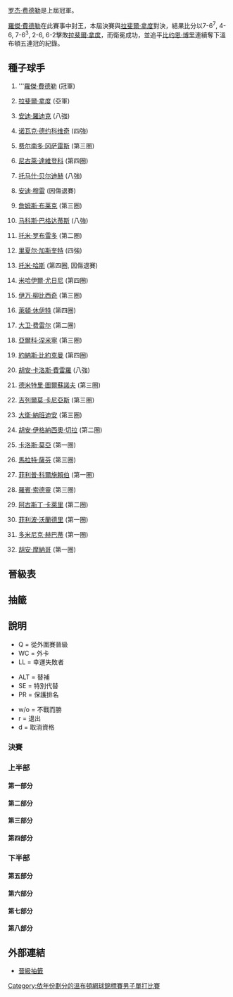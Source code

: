 {{noteTA
|G1=Tennis
|1=zh-hans:半区;zh-hk:半部;zh-tw:線;
|2=zh-hans:轮;zh-hant:圈;zh-tw:輪;
|3=zh-hans:半决赛;zh-hk:準決賽;zh-tw:四強;
|4=zh-hans:四分之一决赛;zh-hk:半準決賽;zh-tw:八強;
|5=zh-hans:溫布爾登;zh-hk:溫布頓;zh-tw:溫布頓;
}}

{{GrandSlamEvents|2007|溫布頓網球錦標賽|
 | defchamp = {{flagicon|SUI}} [[羅傑·費德勒|羅傑·費德勒]]
 | champ = {{flagicon|SUI}} [[羅傑·費德勒|羅傑·費德勒]]
 | runner = {{flagicon|ESP}} [[拉斐爾·納達爾|拉斐爾·納達爾]]
 | score = 7-6<sup>7</sup>, 4-6, 7-6<sup>3</sup>, 2-6, 6-2
}}

{{main|2007年溫布爾登網球錦標賽}}

[[罗杰·费德勒|罗杰·费德勒]]是上屆冠軍。

[[羅傑·費德勒|羅傑·費德勒]]在此賽事中封王，本屆決賽與[[拉斐爾·拿度|拉斐爾·拿度]]對決，結果比分以7-6<sup>7</sup>, 4-6, 7-6<sup>3</sup>, 2-6, 6-2擊敗[[拉斐爾·拿度|拉斐爾·拿度]]，而衛冕成功，並追平[[比约恩·博里|比约恩·博里]]連續奪下溫布頓五連冠的紀錄。

==種子球手==
{{col-begin}}
{{col-2}}
#{{flagicon|SUI}} '''[[羅傑·費德勒|羅傑·費德勒]] (冠軍)
#{{flagicon|ESP}} [[拉斐爾·拿度|拉斐爾·拿度]] (亞軍)
#{{flagicon|USA}} [[安迪·羅迪克|安迪·羅迪克]] (八強)
#{{flagicon|SRB}} [[诺瓦克·德约科维奇|诺瓦克·德约科维奇]] (四強)
#{{flagicon|CHI}} [[费尔南多·冈萨雷斯|费尔南多·冈萨雷斯]] (第三圈)
#{{flagicon|RUS}} [[尼古萊·達維登科|尼古萊·達維登科]] (第四圈)
#{{flagicon|CZE}} [[托马什·贝尔迪赫|托马什·贝尔迪赫]] (八強)
#{{flagicon|GBR}} [[安迪·穆雷|安迪·穆雷]] (因傷退賽)
#{{flagicon|USA}} [[詹姆斯·布莱克|詹姆斯·布莱克]] (第三圈)
#{{flagicon|CYP}} [[马科斯·巴格达蒂斯|马科斯·巴格达蒂斯]] (八強)
#{{flagicon|ESP}} [[托米·罗布雷多|托米·罗布雷多]] (第二圈)
#{{flagicon|FRA}} [[里夏尔·加斯奎特|里夏尔·加斯奎特]] (四強)
#{{flagicon|GER}} [[托米·哈斯|托米·哈斯]] (第四圈, 因傷退賽)
#{{flagicon|RUS}} [[米哈伊爾·尤日尼|米哈伊爾·尤日尼]] (第四圈)
#{{flagicon|CRO}} [[伊万·柳比西奇|伊万·柳比西奇]] (第三圈)
#{{flagicon|AUS}} [[萊頓·休伊特|萊頓·休伊特]] (第四圈) 
{{col-2}}
<ol start=17>
<li>{{flagicon|ESP}} [[大卫·费雷尔|大卫·费雷尔]] (第二圈)
<li>{{flagicon|FIN}} [[亞爾科·涅米寧|亞爾科·涅米寧]] (第三圈)
<li>{{flagicon|SWE}} [[約納斯·比約克曼|約納斯·比約克曼]] (第四圈)
<li>{{flagicon|ESP}} [[胡安·卡洛斯·費雷羅|胡安·卡洛斯·費雷羅]] (八強)
<li>{{flagicon|RUS}} [[德米特里·圖爾蘇諾夫|德米特里·圖爾蘇諾夫]] (第三圈)
<li>{{flagicon|ARG}} [[吉列爾莫·卡尼亞斯|吉列爾莫·卡尼亞斯]] (第三圈)
<li>{{flagicon|ARG}} [[大衛·納班迪安|大衛·納班迪安]] (第三圈)
<li>{{flagicon|ARG}} [[胡安·伊格納西奧·切拉|胡安·伊格納西奧·切拉]] (第二圈)
<li>{{flagicon|ESP}} [[卡洛斯·莫亞|卡洛斯·莫亞]] (第一圈)
<li>{{flagicon|RUS}} [[馬拉特·薩芬|馬拉特·薩芬]] (第三圈)
<li>{{flagicon|GER}} [[菲利普·科爾施賴伯|菲利普·科爾施賴伯]] (第一圈)
<li>{{flagicon|SWE}} [[羅賓·索德靈|羅賓·索德靈]] (第三圈)
<li>{{flagicon|ARG}} [[阿古斯丁·卡萊里|阿古斯丁·卡萊里]] (第二圈)
<li>{{flagicon|ITA}} [[菲利波·沃蘭德里|菲利波·沃蘭德里]] (第一圈)
<li>{{flagicon|SVK}} [[多米尼克·赫巴蒂|多米尼克·赫巴蒂]] (第一圈)
<li>{{flagicon|ARG}} [[胡安·摩納哥|胡安·摩納哥]] (第一圈)
</ol>
{{col-end}}

== 晉級表 ==
== 抽籤 ==
== 說明 ==
{{col-begin}}
{{col-3}}
* Q = 從外圍賽晉級
* WC = 外卡
* LL = 幸運失敗者
{{col-3}}
* ALT = 替補
* SE = 特別代替
* PR = 保護排名
{{col-3}}
* w/o = 不戰而勝
* r = 退出
* d = 取消資格
{{col-end}}

===決賽===
{{8TeamBracket-Tennis5
| RD1=八強
| RD2=四強
| RD3=決賽
| team-width=150

| RD1-seed1=1
| RD1-team1='''{{flagicon|SUI}} [[羅傑·費德勒|費德勒]]'''
| RD1-score1-1='''7'''
| RD1-score1-2=3
| RD1-score1-3='''6'''
| RD1-score1-4='''6'''
| RD1-score1-5= 
| RD1-seed2=20
| RD1-team2={{flagicon|ESP}} [[胡安·卡洛斯·費雷羅|費雷羅]]
| RD1-score2-1=6<sup>2</sup>
| RD1-score2-2='''6'''
| RD1-score2-3=1
| RD1-score2-4=3
| RD1-score2-5= 

| RD1-seed3=3
| RD1-team3={{flagicon|USA}} [[安迪·羅迪克|羅迪克]]
| RD1-score3-1='''6'''
| RD1-score3-2='''6'''
| RD1-score3-3=6<sup>2</sup>
| RD1-score3-4=6<sup>3</sup>
| RD1-score3-5=6
| RD1-seed4=12
| RD1-team4={{flagicon|FRA}} '''[[里夏尔·加斯奎特|加斯奎特]]'''
| RD1-score4-1=4
| RD1-score4-2=4
| RD1-score4-3='''7'''
| RD1-score4-4='''7'''
| RD1-score4-5='''8'''

| RD1-seed5=10
| RD1-team5={{flagicon|CYP}} [[马科斯·巴格达蒂斯|巴格达蒂斯]]
| RD1-score5-1=6<sup>4</sup>
| RD1-score5-2=6<sup>9</sup>
| RD1-score5-3='''7'''
| RD1-score5-4='''6'''
| RD1-score5-5=5
| RD1-seed6=4
| RD1-team6={{flagicon|SRB}} '''[[诺瓦克·德约科维奇|德约科维奇]]'''
| RD1-score6-1='''7'''
| RD1-score6-2='''7'''
| RD1-score6-3=6<sup>3</sup>
| RD1-score6-4=4
| RD1-score6-5='''7'''
| RD1-seed7=7
| RD1-team7={{flagicon|CZE}} [[托马什·贝尔迪赫|贝尔迪赫]]
| RD1-score7-1=6<sup>1</sup>
| RD1-score7-2=4
| RD1-score7-3=2
| RD1-score7-4= 
| RD1-score7-5= 
| RD1-seed8=2
| RD1-team8={{flagicon|ESP}} '''[[拉斐爾·拿度|拿度]]'''
| RD1-score8-1='''7'''
| RD1-score8-2='''6'''
| RD1-score8-3='''6'''
| RD1-score8-4= 
| RD1-score8-5= 

| RD2-seed1=1
| RD2-team1='''{{flagicon|SUI}} [[羅傑·費德勒|費德勒]]'''
| RD2-score1-1='''7'''
| RD2-score1-2='''6'''
| RD2-score1-3='''6'''
| RD2-score1-4= 
| RD2-score1-5= 
| RD2-seed2=12
| RD2-team2={{flagicon|FRA}} [[里夏尔·加斯奎特|加斯奎特]]
| RD2-score2-1=5
| RD2-score2-2=3
| RD2-score2-3=4
| RD2-score2-4= 
| RD2-score2-5= 

| RD2-seed3=4
| RD2-team3={{flagicon|SRB}} [[诺瓦克·德约科维奇|德约科维奇]]
| RD2-score3-1='''6'''
| RD2-score3-2=1
| RD2-score3-3=1
| RD2-score3-4=r
| RD2-score3-5= 
| RD2-seed4=2
| RD2-team4='''{{flagicon|ESP}} [[拉斐爾·拿度|拿度]]'''
| RD2-score4-1=3
| RD2-score4-2='''6'''
| RD2-score4-3=4
| RD2-score4-4= 
| RD2-score4-5= 

| RD3-seed1=1
| RD3-team1={{flagicon|SUI}} '''[[羅傑·費德勒|費德勒]]
| RD3-score1-1='''7'''
| RD3-score1-2=4
| RD3-score1-3='''7'''
| RD3-score1-4=2
| RD3-score1-5='''6
| RD3-seed2=2
| RD3-team2={{flagicon|ESP}} [[拉斐爾·拿度|拿度]]
| RD3-score2-1=6<sup>7</sup>
| RD3-score2-2='''6'''
| RD3-score2-3=6<sup>3</sup>
| RD3-score2-4='''6'''
| RD3-score2-5=2
}}

===上半部===
====第一部分====
{{16TeamBracket-Compact-Tennis5
| RD1=第一圈
| RD2=第二圈
| RD3=第三圈
| RD4=第四圈

| RD1-seed01=1
| RD1-team01={{flagicon|SUI}} '''[[羅傑·費德勒|費德勒]]'''
| RD1-score01-1='''6'''
| RD1-score01-2='''6'''
| RD1-score01-3='''6'''
| RD1-score01-4= 
| RD1-score01-5= 
| RD1-seed02= 
| RD1-team02={{flagicon|RUS}} [[Teimuraz_Gabashvili|T Gabashvili]]
| RD1-score02-1=3
| RD1-score02-2=2
| RD1-score02-3=4
| RD1-score02-4= 
| RD1-score02-5= 

| RD1-seed03= 
| RD1-team03={{flagicon|ARG}} '''[[胡安·馬丁·德爾波特羅|德爾波特羅]]'''
| RD1-score03-1=3
| RD1-score03-2='''6'''
| RD1-score03-3='''6'''
| RD1-score03-4='''6'''
| RD1-score03-5= 
| RD1-seed04= 
| RD1-team04={{flagicon|ITA}} [[Davide_Sanguinetti|D Sanguinetti]]
| RD1-score04-1='''6'''
| RD1-score04-2=3
| RD1-score04-3=4
| RD1-score04-4=4
| RD1-score04-5= 

| RD1-seed05=Q
| RD1-team05={{flagicon|PAK}} '''[[Aisam-ul-Haq_Qureshi|A-u-H Qureshi]]
| RD1-score05-1='''6'''
| RD1-score05-2='''6'''
| RD1-score05-3='''7'''
| RD1-score05-4= 
| RD1-score05-5= 
| RD1-seed06=Q
| RD1-team06={{flagicon|GBR}} [[Lee_Childs|L Childs]]
| RD1-score06-1=3
| RD1-score06-2=4
| RD1-score06-3=6<sup>6</sup>
| RD1-score06-4= 
| RD1-score06-5= 

| RD1-seed07=Q
| RD1-team07={{flagicon|RSA}} [[Rik_de_Voest|R de Voest]]
| RD1-score07-1=6<sup>5</sup>
| RD1-score07-2=4
| RD1-score07-3=5
| RD1-score07-4= 
| RD1-score07-5= 
| RD1-seed08=26
| RD1-team08={{flagicon|RUS}} '''[[馬拉特·薩芬|薩芬]]'''
| RD1-score08-1='''7'''
| RD1-score08-2='''6'''
| RD1-score08-3='''7'''
| RD1-score08-4= 
| RD1-score08-5= 

| RD1-seed09=21
| RD1-team09={{flagicon|RUS}} '''[[德米特里·圖爾蘇諾夫|圖爾蘇諾夫]]'''
| RD1-score09-1='''7'''
| RD1-score09-2='''6'''
| RD1-score09-3=6<sup>7</sup>
| RD1-score09-4='''6'''
| RD1-score09-5= 
| RD1-seed10= 
| RD1-team10={{flagicon|ESP}} [[尼古拉斯·阿爾瑪格羅|阿爾瑪格羅]]
| RD1-score10-1=6<sup>2</sup>
| RD1-score10-2=4
| RD1-score10-3='''7'''
| RD1-score10-4=3
| RD1-score10-5= 

| RD1-seed11= 
| RD1-team11={{flagicon|GER}} '''[[Michael_Berrer|M Berrer]]'''
| RD1-score11-1='''6'''
| RD1-score11-2='''6'''
| RD1-score11-3='''6'''
| RD1-score11-4= 
| RD1-score11-5= 
| RD1-seed12= 
| RD1-team12={{flagicon|ESP}} [[阿爾伯特·蒙塔涅斯|蒙塔涅斯]]
| RD1-score12-1=3
| RD1-score12-2=3
| RD1-score12-3=2
| RD1-score12-4= 
| RD1-score12-5= 

| RD1-seed13=Q
| RD1-team13={{flagicon|CZE}} '''[[Toma's(_Zi'b|T Zi'b]]'''
| RD1-score13-1=4
| RD1-score13-2='''7'''
| RD1-score13-3=3
| RD1-score13-4='''6'''
| RD1-score13-5='''6'''
| RD1-seed14= 
| RD1-team14={{flagicon|ARG}} [[Diego_Hartfield|D Hartfield]]
| RD1-score14-1='''6'''
| RD1-score14-2=6<sup>4</sup>
| RD1-score14-3='''6'''
| RD1-score14-4=3
| RD1-score14-5=4

| RD1-seed15=Q
| RD1-team15={{flagicon|USA}} [[Zack_Fleishman|Z Fleishman]]
| RD1-score15-1=3
| RD1-score15-2=4
| RD1-score15-3=2
| RD1-score15-4= 
| RD1-score15-5= 
| RD1-seed16=13
| RD1-team16={{flagicon|GER}} '''[[托米·哈斯|哈斯]]'''
| RD1-score16-1='''6'''
| RD1-score16-2='''6'''
| RD1-score16-3='''6'''
| RD1-score16-4= 
| RD1-score16-5= 

| RD2-seed01=1
| RD2-team01={{flagicon|SUI}} '''[[羅傑·費德勒|費德勒]]'''
| RD2-score01-1='''6'''
| RD2-score01-2='''7'''
| RD2-score01-3='''6'''
| RD2-score01-4= 
| RD2-score01-5= 
| RD2-seed02= 
| RD2-team02={{flagicon|ARG}} [[胡安·馬丁·德爾波特羅|德爾波特羅]]
| RD2-score02-1=2
| RD2-score02-2=5
| RD2-score02-3=1
| RD2-score02-4= 
| RD2-score02-5= 

| RD2-seed03=Q
| RD2-team03={{flagicon|PAK}} [[Aisam-ul-Haq_Qureshi|A-u-H Qureshi]]
| RD2-score03-1=4
| RD2-score03-2=2
| RD2-score03-3=6<sup>4</sup>
| RD2-score03-4= 
| RD2-score03-5= 
| RD2-seed04=26
| RD2-team04={{flagicon|RUS}} '''[[馬拉特·薩芬|薩芬]]'''
| RD2-score04-1='''6'''
| RD2-score04-2='''6'''
| RD2-score04-3='''7'''
| RD2-score04-4= 
| RD2-score04-5= 

| RD2-seed05=21
| RD2-team05={{flagicon|RUS}} '''[[德米特里·圖爾蘇諾夫|圖爾蘇諾夫]]'''
| RD2-score05-1=4
| RD2-score05-2='''6'''
| RD2-score05-3='''6'''
| RD2-score05-4='''6'''
| RD2-score05-5= 
| RD2-seed06= 
| RD2-team06={{flagicon|GER}} [[Michael_Berrer|M Berrer]]
| RD2-score06-1='''6'''
| RD2-score06-2=4
| RD2-score06-3=4
| RD2-score06-4=4
| RD2-score06-5= 

| RD2-seed07=Q
| RD2-team07={{flagicon|CZE}}  [[Toma's(_Zi'b|T Zi'b]]
| RD2-score07-1=3
| RD2-score07-2=6
| RD2-score07-3=4
| RD2-score07-4= 
| RD2-score07-5= 
| RD2-seed08=13
| RD2-team08={{flagicon|GER}}  '''[[托米·哈斯|哈斯]]'''
| RD2-score08-1='''6'''
| RD2-score08-2='''7'''
| RD2-score08-3='''6'''
| RD2-score08-4= 
| RD2-score08-5= 

| RD3-seed01=1
| RD3-team01={{flagicon|SUI}} '''[[羅傑·費德勒|費德勒]]'''
| RD3-score01-1='''6'''
| RD3-score01-2='''6'''
| RD3-score01-3='''7'''
| RD3-score01-4= 
| RD3-score01-5= 
| RD3-seed02=26
| RD3-team02={{flagicon|RUS}} [[馬拉特·薩芬|薩芬]]
| RD3-score02-1=1
| RD3-score02-2=4
| RD3-score02-3=6<sup>4</sup>
| RD3-score02-4= 
| RD3-score02-5= 

| RD3-seed03=21
| RD3-team03={{flagicon|RUS}} [[德米特里·圖爾蘇諾夫|圖爾蘇諾夫]]
| RD3-score03-1='''6'''
| RD3-score03-2=4
| RD3-score03-3=6<sup>5</sup>
| RD3-score03-4=4
| RD3-score03-5= 
| RD3-seed04=13
| RD3-team04='''{{flagicon|GER}}  [[托米·哈斯|哈斯]]'''
| RD3-score04-1=1
| RD3-score04-2='''6'''
| RD3-score04-3='''7'''
| RD3-score04-4='''6'''
| RD3-score04-5= 

| RD4-seed01=1
| RD4-team01={{flagicon|SUI}} '''[[羅傑·費德勒|費德勒]]'''
| RD4-score01-1=w/o
| RD4-score01-2= 
| RD4-score01-3= 
| RD4-score01-4= 
| RD4-score01-5= 
| RD4-seed02=13
| RD4-team02={{flagicon|GER}}  [[托米·哈斯|哈斯]]
| RD4-score02-1= 
| RD4-score02-2= 
| RD4-score02-3= 
| RD4-score02-4= 
| RD4-score02-5= 
}}

====第二部分====
{{16TeamBracket-Compact-Tennis5
| RD1=第一圈
| RD2=第二圈
| RD3=第三圈
| RD4=第四圈

| RD1-seed01=9
| RD1-team01={{flagicon|USA}} '''[[詹姆斯·布莱克|布莱克]]'''
| RD1-score01-1='''6'''
| RD1-score01-2='''6'''
| RD1-score01-3='''6'''
| RD1-score01-4= 
| RD1-score01-5= 
| RD1-seed02= 
| RD1-team02={{flagicon|RUS}} [[伊戈爾·安德烈耶夫|安德烈耶夫]]
| RD1-score02-1=3
| RD1-score02-2=4
| RD1-score02-3=4
| RD1-score02-4= 
| RD1-score02-5= 

| RD1-seed03= 
| RD1-team03={{flagicon|ARG}} [[Juan-Pablo_Guzman|J-P Guzman]]
| RD1-score03-1=4
| RD1-score03-2=4
| RD1-score03-3=1
| RD1-score03-4= 
| RD1-score03-5= 
| RD1-seed04= 
| RD1-team04={{flagicon|ROU}} '''[[Andrei_Pavel|A Pavel]]'''
| RD1-score04-1='''6'''
| RD1-score04-2='''6'''
| RD1-score04-3='''6'''
| RD1-score04-4= 
| RD1-score04-5= 

| RD1-seed05=Q
| RD1-team05={{flagicon|LUX}} '''[[吉爾·穆勒|穆勒]]'''
| RD1-score05-1='''6'''
| RD1-score05-2=6<sup>6</sup>
| RD1-score05-3=4
| RD1-score05-4= 
| RD1-score05-5= 
| RD1-seed06= 
| RD1-team06={{flagicon|ESP}} [[O'scar_Herna'ndez|O' Herna'ndez]]
| RD1-score06-1=2
| RD1-score06-2='''7'''
| RD1-score06-3=3
| RD1-score06-4=r
| RD1-score06-5= 

| RD1-seed07= 
| RD1-team07={{flagicon|CZE}} [[Jan_Hajek_(tennis)|J Hajek]]
| RD1-score07-1='''7'''
| RD1-score07-2='''6'''
| RD1-score07-3=3
| RD1-score07-4=2
| RD1-score07-5=5
| RD1-seed08=20
| RD1-team08={{flagicon|ESP}} '''[[胡安·卡洛斯·費雷羅|費雷羅]]'''
| RD1-score08-1=6<sup>5</sup>
| RD1-score08-2=4
| RD1-score08-3='''6'''
| RD1-score08-4='''6'''
| RD1-score08-5='''7'''

| RD1-seed09=27
| RD1-team09={{flagicon|GER}} [[菲利普·科爾施賴伯|科爾施賴伯]]
| RD1-score09-1=6<sup>4</sup>
| RD1-score09-2=4
| RD1-score09-3=4
| RD1-score09-4= 
| RD1-score09-5= 
| RD1-seed10= 
| RD1-team10={{flagicon|FRA}} '''[[弗洛朗·塞拉|塞拉]]'''
| RD1-score10-1='''7'''
| RD1-score10-2='''6'''
| RD1-score10-3='''6'''
| RD1-score10-4= 
| RD1-score10-5= 

| RD1-seed11= 
| RD1-team11={{flagicon|AUT}} [[Alexander_Peya|A Peya]]
| RD1-score11-1='''6'''
| RD1-score11-2='''6'''
| RD1-score11-3=3
| RD1-score11-4=4
| RD1-score11-5=3
| RD1-seed12= 
| RD1-team12={{flagicon|SRB}} '''[[揚科·蒂普薩雷維奇|蒂普薩雷維奇]]'''
| RD1-score12-1=4
| RD1-score12-2=3
| RD1-score12-3='''6'''
| RD1-score12-4='''6'''
| RD1-score12-5='''6'''

| RD1-seed13=Q
| RD1-team13={{flagicon|COL}} '''[[Alejandro_Falla|A Falla]]'''
| RD1-score13-1='''7'''
| RD1-score13-2='''6'''
| RD1-score13-3='''6'''
| RD1-score13-4= 
| RD1-score13-5= 
| RD1-seed14= 
| RD1-team14={{flagicon|USA}} [[薩姆·奎里|奎里]]
| RD1-score14-1=6<sup>5</sup>
| RD1-score14-2=1
| RD1-score14-3=4
| RD1-score14-4= 
| RD1-score14-5= 

| RD1-seed15= 
| RD1-team15={{flagicon|USA}} [[羅比·吉內普里|吉內普里]]
| RD1-score15-1='''6'''
| RD1-score15-2=6<sup>4</sup>
| RD1-score15-3=2
| RD1-score15-4=2
| RD1-score15-5= 
| RD1-seed16=5
| RD1-team16={{flagicon|CHI}} '''[[费尔南多·冈萨雷斯|F 冈萨雷斯]]'''
| RD1-score16-1=3
| RD1-score16-2='''7'''
| RD1-score16-3='''6'''
| RD1-score16-4='''6'''
| RD1-score16-5= 

| RD2-seed01=9
| RD2-team01={{flagicon|USA}} '''[[詹姆斯·布莱克|布莱克]]
| RD2-score01-1='''6'''
| RD2-score01-2='''6'''
| RD2-score01-3='''6'''
| RD2-score01-4= 
| RD2-score01-5= 
| RD2-seed02= 
| RD2-team02={{flagicon|ROU}} [[Andrei_Pavel|A Pavel]]
| RD2-score02-1=4
| RD2-score02-2=3
| RD2-score02-3=3
| RD2-score02-4= 
| RD2-score02-5= 

| RD2-seed03=Q
| RD2-team03={{flagicon|LUX}} [[吉爾·穆勒|穆勒]]
| RD2-score03-1=4
| RD2-score03-2=4
| RD2-score03-3='''7'''
| RD2-score03-4=6<sup>8</sup>
| RD2-score03-5= 
| RD2-seed04=20
| RD2-team04={{flagicon|ESP}} '''[[胡安·卡洛斯·費雷羅|費雷羅]]
| RD2-score04-1='''6'''
| RD2-score04-2='''6'''
| RD2-score04-3=6<sup>2</sup>
| RD2-score04-4='''7'''
| RD2-score04-5= 

| RD2-seed05= 
| RD2-team05={{flagicon|FRA}} [[弗洛朗·塞拉|塞拉]]
| RD2-score05-1=3
| RD2-score05-2=2
| RD2-score05-3='''7'''
| RD2-score05-4='''6'''
| RD2-score05-5=2
| RD2-seed06= 
| RD2-team06={{flagicon|SRB}} '''[[揚科·蒂普薩雷維奇|蒂普薩雷維奇]]'''
| RD2-score06-1='''6'''
| RD2-score06-2='''6'''
| RD2-score06-3=6<sup>3</sup>
| RD2-score06-4=3
| RD2-score06-5='''6'''

| RD2-seed07=Q
| RD2-team07={{flagicon|COL}} [[Alejandro_Falla|A Falla]]
| RD2-score07-1='''6'''
| RD2-score07-2=3
| RD2-score07-3=4
| RD2-score07-4=6<sup>1</sup>
| RD2-score07-5= 
| RD2-seed08=5
| RD2-team08={{flagicon|CHI}} '''[[费尔南多·冈萨雷斯|F 冈萨雷斯]]'''
| RD2-score08-1=4
| RD2-score08-2='''6'''
| RD2-score08-3='''6'''
| RD2-score08-4='''7'''
| RD2-score08-5= 

| RD3-seed01=9
| RD3-team01={{flagicon|USA}} [[詹姆斯·布莱克|布莱克]]
| RD3-score01-1='''6'''
| RD3-score01-2=3
| RD3-score01-3=3
| RD3-score01-4=6<sup>4</sup>
| RD3-score01-5= 
| RD3-seed02=20
| RD3-team02='''{{flagicon|ESP}} [[胡安·卡洛斯·費雷羅|費雷羅]]'''
| RD3-score02-1=3
| RD3-score02-2='''6'''
| RD3-score02-3='''6'''
| RD3-score02-4='''7'''
| RD3-score02-5= 

| RD3-seed03= 
| RD3-team03='''{{flagicon|SRB}} [[揚科·蒂普薩雷維奇|蒂普薩雷維奇]]'''
| RD3-score03-1='''6'''
| RD3-score03-2=3
| RD3-score03-3='''6'''
| RD3-score03-4=4
| RD3-score03-5='''8'''
| RD3-seed04=5
| RD3-team04={{flagicon|CHI}} [[费尔南多·冈萨雷斯|F 冈萨雷斯]]
| RD3-score04-1=3
| RD3-score04-2='''6'''
| RD3-score04-3=3
| RD3-score04-4='''6'''
| RD3-score04-5=6

| RD4-seed01=20
| RD4-team01={{flagicon|ESP}} '''[[胡安·卡洛斯·費雷羅|費雷羅]]'''
| RD4-score01-1='''7'''
| RD4-score01-2='''6'''
| RD4-score01-3='''7'''
| RD4-score01-4= 
| RD4-score01-5= 
| RD4-seed02= 
| RD4-team02={{flagicon|SRB}} [[揚科·蒂普薩雷維奇|蒂普薩雷維奇]]
| RD4-score02-1=5
| RD4-score02-2=3
| RD4-score02-3=6<sup>5</sup>
| RD4-score02-4= 
| RD4-score02-5= 
}}

====第三部分====
{{16TeamBracket-Compact-Tennis5
| RD1=第一圈
| RD2=第二圈
| RD3=第三圈
| RD4=第四圈

| RD1-seed01=3
| RD1-team01={{flagicon|USA}} '''[[安迪·羅迪克|羅迪克]]'''
| RD1-score01-1='''6'''
| RD1-score01-2='''7'''
| RD1-score01-3='''7'''
| RD1-score01-4= 
| RD1-score01-5= 
| RD1-seed02= 
| RD1-team02={{flagicon|USA}} [[Justin_Gimelstob|J Gimelstob]]
| RD1-score02-1=1
| RD1-score02-2=5
| RD1-score02-3=6<sup>3</sup>
| RD1-score02-4= 
| RD1-score02-5= 

| RD1-seed03= 
| RD1-team03={{flagicon|THA}} '''[[達賴·午東措克|午東措克]]'''
| RD1-score03-1='''6'''
| RD1-score03-2='''7'''
| RD1-score03-3='''6'''
| RD1-score03-4= 
| RD1-score03-5= 
| RD1-seed04= 
| RD1-team04={{flagicon|ARG}} [[Carlos_Berlocq|C Berlocq]]
| RD1-score04-1=4
| RD1-score04-2=5
| RD1-score04-3=3
| RD1-score04-4= 
| RD1-score04-5= 

| RD1-seed05= 
| RD1-team05={{flagicon|ESP}} '''[[費爾南多·貝爾達斯科|貝爾達斯科]]'''
| RD1-score05-1='''6'''
| RD1-score05-2='''6'''
| RD1-score05-3='''6'''
| RD1-score05-4= 
| RD1-score05-5= 
| RD1-seed06=Q
| RD1-team06={{flagicon|USA}} [[博比·雷諾德斯|雷諾德斯]]
| RD1-score06-1=4
| RD1-score06-2=4
| RD1-score06-3=3
| RD1-score06-4= 
| RD1-score06-5= 

| RD1-seed07= 
| RD1-team07={{flagicon|ITA}} '''[[安德烈亞斯·塞皮|塞皮]]'''
| RD1-score07-1='''7'''
| RD1-score07-2='''6'''
| RD1-score07-3='''6'''
| RD1-score07-4= 
| RD1-score07-5= 
| RD1-seed08=31
| RD1-team08={{flagicon|SVK}} [[多米尼克·赫巴蒂|赫巴蒂]]
| RD1-score08-1=6<sup>8</sup>
| RD1-score08-2=1
| RD1-score08-3=2
| RD1-score08-4= 
| RD1-score08-5= 

| RD1-seed09=17
| RD1-team09={{flagicon|ESP}} '''[[大卫·费雷尔|费雷尔]]'''
| RD1-score09-1='''6'''
| RD1-score09-2='''6'''
| RD1-score09-3='''6'''
| RD1-score09-4= 
| RD1-score09-5= 
| RD1-seed10= 
| RD1-team10={{flagicon|ARG}} [[Sergio_Roitman|S Roitman]]
| RD1-score10-1=3
| RD1-score10-2=3
| RD1-score10-3=1
| RD1-score10-4= 
| RD1-score10-5= 

| RD1-seed11= 
| RD1-team11={{flagicon|FRA}} '''[[保羅-亨利·馬蒂厄|馬蒂厄]]'''
| RD1-score11-1='''7'''
| RD1-score11-2='''6'''
| RD1-score11-3='''6'''
| RD1-score11-4= 
| RD1-score11-5= 
| RD1-seed12= 
| RD1-team12={{flagicon|CZE}} [[拉德克·斯泰潘內克|斯泰潘內克]]
| RD1-score12-1=6<sup>4</sup>
| RD1-score12-2=2
| RD1-score12-3=2
| RD1-score12-4= 
| RD1-score12-5= 

| RD1-seed13= 
| RD1-team13={{flagicon|FRA}} [[馬克·吉克爾|吉克爾]]
| RD1-score13-1='''6'''
| RD1-score13-2=4
| RD1-score13-3=4
| RD1-score13-4=4
| RD1-score13-5= 
| RD1-seed14= 
| RD1-team14={{flagicon|CZE}} '''[[Jan_Hernych|J Hernych]]'''
| RD1-score14-1=0
| RD1-score14-2='''6'''
| RD1-score14-3='''6'''
| RD1-score14-4='''6'''
| RD1-score14-5= 

| RD1-seed15= 
| RD1-team15={{flagicon|USA}} [[文斯·斯佩迪亞|斯佩迪亞]]
| RD1-score15-1=4
| RD1-score15-2=4
| RD1-score15-3='''6'''
| RD1-score15-4=6<sup>4</sup>
| RD1-score15-5= 
| RD1-seed16=15
| RD1-team16={{flagicon|CRO}} '''[[伊万·柳比西奇|柳比西奇]]'''
| RD1-score16-1='''6'''
| RD1-score16-2='''6'''
| RD1-score16-3=4
| RD1-score16-4='''7'''
| RD1-score16-5= 

| RD2-seed01=3
| RD2-team01={{flagicon|USA}} '''[[安迪·羅迪克|羅迪克]]'''
| RD2-score01-1='''6'''
| RD2-score01-2='''6'''
| RD2-score01-3='''7'''
| RD2-score01-4= 
| RD2-score01-5= 
| RD2-seed02= 
| RD2-team02={{flagicon|THA}} [[達賴·午東措克|午東措克]]
| RD2-score02-1=3
| RD2-score02-2=4
| RD2-score02-3=6<sup>3</sup>
| RD2-score02-4= 
| RD2-score02-5= 

| RD2-seed03= 
| RD2-team03={{flagicon|ESP}} '''[[費爾南多·貝爾達斯科|貝爾達斯科]]
| RD2-score03-1='''6'''
| RD2-score03-2='''6'''
| RD2-score03-3='''6'''
| RD2-score03-4= 
| RD2-score03-5= 
| RD2-seed04= 
| RD2-team04={{flagicon|ITA}} [[安德烈亞斯·塞皮|塞皮]]
| RD2-score04-1=3
| RD2-score04-2=2
| RD2-score04-3=4
| RD2-score04-4= 
| RD2-score04-5= 

| RD2-seed05=17
| RD2-team05={{flagicon|ESP}} [[大卫·费雷尔|费雷尔]]
| RD2-score05-1=3
| RD2-score05-2=4
| RD2-score05-3=3
| RD2-score05-4= 
| RD2-score05-5= 
| RD2-seed06= 
| RD2-team06={{flagicon|FRA}} '''[[保羅-亨利·馬蒂厄|馬蒂厄]]'''
| RD2-score06-1='''6'''
| RD2-score06-2='''6'''
| RD2-score06-3='''6'''
| RD2-score06-4= 
| RD2-score06-5= 

| RD2-seed07= 
| RD2-team07={{flagicon|CZE}} [[Jan_Hernych|J Hernych]]
| RD2-score07-1=4
| RD2-score07-2=3
| RD2-score07-3=4
| RD2-score07-4= 
| RD2-score07-5= 
| RD2-seed08=15
| RD2-team08={{flagicon|CRO}} '''[[伊万·柳比西奇|柳比西奇]]
| RD2-score08-1='''6
| RD2-score08-2='''6
| RD2-score08-3='''6
| RD2-score08-4= 
| RD2-score08-5= 

| RD3-seed01=3
| RD3-team01={{flagicon|USA}} '''[[安迪·羅迪克|羅迪克]]'''
| RD3-score01-1='''6'''
| RD3-score01-2='''6'''
| RD3-score01-3='''7'''
| RD3-score01-4= 
| RD3-score01-5= 
| RD3-seed02= 
| RD3-team02={{flagicon|ESP}} [[費爾南多·貝爾達斯科|貝爾達斯科]]
| RD3-score02-1=3
| RD3-score02-2=4
| RD3-score02-3=6<sup>2</sup>
| RD3-score02-4= 
| RD3-score02-5= 

| RD3-seed03= 
| RD3-team03='''{{flagicon|FRA}} [[保羅-亨利·馬蒂厄|馬蒂厄]]'''
| RD3-score03-1=4
| RD3-score03-2='''7'''
| RD3-score03-3='''6'''
| RD3-score03-4='''6'''
| RD3-score03-5= 
| RD3-seed04=15
| RD3-team04={{flagicon|CRO}} [[伊万·柳比西奇|柳比西奇]]
| RD3-score04-1='''6'''
| RD3-score04-2=5
| RD3-score04-3=2
| RD3-score04-4=3
| RD3-score04-5= 

| RD4-seed01=3
| RD4-team01={{flagicon|USA}} '''[[安迪·羅迪克|羅迪克]]'''
| RD4-score01-1='''6'''
| RD4-score01-2='''7'''
| RD4-score01-3='''7'''
| RD4-score01-4= 
| RD4-score01-5= 
| RD4-seed02= 
| RD4-team02={{flagicon|FRA}} [[保羅-亨利·馬蒂厄|馬蒂厄]]
| RD4-score02-1=2
| RD4-score02-2=5
| RD4-score02-3=6<sup>6</sup>
| RD4-score02-4= 
| RD4-score02-5= 
}}

====第四部分====
{{16TeamBracket-Compact-Tennis5
| RD1=第一圈
| RD2=第二圈
| RD3=第三圈
| RD4=第四圈

| RD1-seed01=12
| RD1-team01={{flagicon|FRA}} '''[[里夏尔·加斯奎特|加斯奎特]]'''
| RD1-score01-1='''6'''
| RD1-score01-2='''6'''
| RD1-score01-3='''6'''
| RD1-score01-4= 
| RD1-score01-5= 
| RD1-seed02=Q
| RD1-team02={{flagicon|CZE}} [[Bohdan_Ulihrach|B Ulihrach]]
| RD1-score02-1=3
| RD1-score02-2=4
| RD1-score02-3=4
| RD1-score02-4= 
| RD1-score02-5= 

| RD1-seed03= 
| RD1-team03={{flagicon|FRA}} [[阿諾·克萊芒|克萊門特]]
| RD1-score03-1=3
| RD1-score03-2='''6'''
| RD1-score03-3=6<sup>5</sup>
| RD1-score03-4=4
| RD1-score03-5= 
| RD1-seed04=Q
| RD1-team04={{flagicon|FRA}} '''[[尼古拉·馬俞|馬俞]]'''
| RD1-score04-1='''6'''
| RD1-score04-2=3
| RD1-score04-3='''7'''
| RD1-score04-4='''6'''
| RD1-score04-5= 

| RD1-seed05=WC
| RD1-team05={{flagicon|GBR}} [[Jamie_Baker_(tennis)|J Baker]]
| RD1-score05-1=6<sup>2</sup>
| RD1-score05-2=2
| RD1-score05-3=3
| RD1-score05-4= 
| RD1-score05-5= 
| RD1-seed06=Q
| RD1-team06={{flagicon|FRA}} '''[[E'douard_Roger-Vasselin|E' Roger-Vasselin]]'''
| RD1-score06-1='''7'''
| RD1-score06-2='''6'''
| RD1-score06-3='''6'''
| RD1-score06-4= 
| RD1-score06-5= 

| RD1-seed07= 
| RD1-team07={{flagicon|GER}} [[Benjamin_Becker|B Becker]]
| RD1-score07-1='''6'''
| RD1-score07-2='''6'''
| RD1-score07-3=4
| RD1-score07-4=4
| RD1-score07-5=8
| RD1-seed08=24
| RD1-team08={{flagicon|ARG}} '''[[胡安·伊格納西奧·切拉|切拉]]'''
| RD1-score08-1=3
| RD1-score08-2=4
| RD1-score08-3='''6'''
| RD1-score08-4='''6'''
| RD1-score08-5='''10'''

| RD1-seed09=25
| RD1-team09={{flagicon|ESP}} [[卡洛斯·莫亞|莫亞]]
| RD1-score09-1=3
| RD1-score09-2='''6'''
| RD1-score09-3='''7'''
| RD1-score09-4=2
| RD1-score09-5=11
| RD1-seed10= 
| RD1-team10={{flagicon|GBR}} '''[[蒂姆·亨曼|亨曼]]'''
| RD1-score10-1='''6'''
| RD1-score10-2=1
| RD1-score10-3=5
| RD1-score10-4='''6'''
| RD1-score10-5='''13'''

| RD1-seed11=WC
| RD1-team11={{flagicon|GBR}} [[Joshua_Goodall|J Goodall]]
| RD1-score11-1=1
| RD1-score11-2=4
| RD1-score11-3=4
| RD1-score11-4= 
| RD1-score11-5= 
| RD1-seed12= 
| RD1-team12={{flagicon|ESP}} '''[[費利西亞諾·洛佩斯|洛佩斯]]'''
| RD1-score12-1='''6'''
| RD1-score12-2='''6'''
| RD1-score12-3='''6'''
| RD1-score12-4= 
| RD1-score12-5= 

| RD1-seed13=WC
| RD1-team13={{flagicon|FRA}} '''[[若-威尔弗里德·特松加|特松加]]'''
| RD1-score13-1='''7'''
| RD1-score13-2='''7'''
| RD1-score13-3='''6'''
| RD1-score13-4= 
| RD1-score13-5= 
| RD1-seed14= 
| RD1-team14={{flagicon|FRA}} [[儒利安·貝內托|貝內托]]
| RD1-score14-1=6<sup>4</sup>
| RD1-score14-2=5
| RD1-score14-3=4
| RD1-score14-4= 
| RD1-score14-5= 

| RD1-seed15= 
| RD1-team15={{flagicon|ECU}} '''[[Nicola's_Lapentti|N Lapentti]]'''
| RD1-score15-1=2
| RD1-score15-2='''6'''
| RD1-score15-3=4
| RD1-score15-4='''6'''
| RD1-score15-5='''6'''
| RD1-seed16=LL
| RD1-team16={{flagicon|USA}} [[Kevin_Kim|K Kim]]
| RD1-score16-1='''6'''
| RD1-score16-2=2
| RD1-score16-3='''6'''
| RD1-score16-4=3
| RD1-score16-5=4

| RD2-seed01=12
| RD2-team01={{flagicon|FRA}} '''[[里夏尔·加斯奎特|加斯奎特]]'''
| RD2-score01-1='''6'''
| RD2-score01-2='''6'''
| RD2-score01-3='''6'''
| RD2-score01-4= 
| RD2-score01-5= 

| RD2-seed02=Q
| RD2-team02={{flagicon|FRA}} [[尼古拉·馬俞|馬俞]] 
| RD2-score02-1=4
| RD2-score02-2=3
| RD2-score02-3=4
| RD2-score02-4= 
| RD2-score02-5= 

| RD2-seed03=Q
| RD2-team03={{flagicon|FRA}} '''[[E'douard_Roger-Vasselin|E' Roger-Vasselin]]'''
| RD2-score03-1='''7'''
| RD2-score03-2='''6'''
| RD2-score03-3='''7'''
| RD2-score03-4= 
| RD2-score03-5= 
| RD2-seed04=24
| RD2-team04={{flagicon|ARG}} [[胡安·伊格納西奧·切拉|切拉]]
| RD2-score04-1=6<sup>3</sup>
| RD2-score04-2=4
| RD2-score04-3=5
| RD2-score04-4= 
| RD2-score04-5= 

| RD2-seed05= 
| RD2-team05={{flagicon|GBR}} [[蒂姆·亨曼|亨曼]]
| RD2-score05-1=6<sup>3</sup>
| RD2-score05-2=6<sup>5</sup>
| RD2-score05-3='''6'''
| RD2-score05-4='''6'''
| RD2-score05-5=1
| RD2-seed06= 
| RD2-team06='''{{flagicon|ESP}} [[費利西亞諾·洛佩斯|洛佩斯]]'''
| RD2-score06-1='''7'''
| RD2-score06-2='''7'''
| RD2-score06-3=3
| RD2-score06-4=2
| RD2-score06-5='''6'''

| RD2-seed07=WC
| RD2-team07={{flagicon|FRA}}''' [[若-威尔弗里德·特松加|特松加]]'''
| RD2-score07-1='''6'''
| RD2-score07-2='''6'''
| RD2-score07-3='''6'''
| RD2-score07-4= 
| RD2-score07-5= 
| RD2-seed08= 
| RD2-team08={{flagicon|ECU}} [[Nicola's_Lapentti|N Lapentti]]
| RD2-score08-1=4
| RD2-score08-2=2
| RD2-score08-3=3
| RD2-score08-4= 
| RD2-score08-5= 

| RD3-seed01=12
| RD3-team01='''{{flagicon|FRA}} [[里夏尔·加斯奎特|加斯奎特]]'''
| RD3-score01-1='''6'''
| RD3-score01-2='''6'''
| RD3-score01-3='''6'''
| RD3-score01-4= 
| RD3-score01-5= 
| RD3-seed02=Q
| RD3-team02={{flagicon|FRA}} [[E'douard_Roger-Vasselin|E' Roger-Vasselin]]
| RD3-score02-1=3
| RD3-score02-2=4
| RD3-score02-3=2
| RD3-score02-4= 
| RD3-score02-5= 

| RD3-seed03= 
| RD3-team03={{flagicon|ESP}} [[費利西亞諾·洛佩斯|洛佩斯]]
| RD3-score03-1=3
| RD3-score03-2=6<sup>4</sup>
| RD3-score03-3=3
| RD3-score03-4= 
| RD3-score03-5= 
| RD3-seed04=WC
| RD3-team04='''{{flagicon|FRA}} [[若-威尔弗里德·特松加|特松加]]'''
| RD3-score04-1='''6'''
| RD3-score04-2='''7'''
| RD3-score04-3='''6'''
| RD3-score04-4= 
| RD3-score04-5= 

| RD4-seed01=12
| RD4-team01='''{{flagicon|FRA}} [[里夏尔·加斯奎特|加斯奎特]]'''
| RD4-score01-1='''6'''
| RD4-score01-2='''6'''
| RD4-score01-3='''6'''
| RD4-score01-4= 
| RD4-score01-5= 
| RD4-seed02=WC
| RD4-team02={{flagicon|FRA}} [[若-威尔弗里德·特松加|特松加]]
| RD4-score02-1=4
| RD4-score02-2=3
| RD4-score02-3=4
| RD4-score02-4= 
| RD4-score02-5= 
}}

===下半部===
====第五部分====
{{16TeamBracket-Compact-Tennis5
| RD1=第一圈
| RD2=第二圈
| RD3=第三圈
| RD4=第四圈

| RD1-seed01=6
| RD1-team01={{flagicon|RUS}} '''[[尼古萊·達維登科|達維登科]]'''
| RD1-score01-1='''7'''
| RD1-score01-2='''6'''
| RD1-score01-3='''7'''
| RD1-score01-4= 
| RD1-score01-5= 
| RD1-seed02= 
| RD1-team02={{flagicon|RUS}} [[葉甫根尼·科羅廖夫|科羅廖夫]]
| RD1-score02-1=6<sup>12</sup>
| RD1-score02-2=4
| RD1-score02-3=6<sup>5</sup>
| RD1-score02-4= 
| RD1-score02-5= 

| RD1-seed03=WC
| RD1-team03={{flagicon|GBR}} [[Alex_Bogdanovic'|A Bogdanovic']]
| RD1-score03-1=6<sup>2</sup>
| RD1-score03-2=4
| RD1-score03-3=4
| RD1-score03-4= 
| RD1-score03-5= 
| RD1-seed04= 
| RD1-team04={{flagicon|AUS}} '''[[Chris_Guccione|C Guccione]]'''
| RD1-score04-1='''7'''
| RD1-score04-2='''6'''
| RD1-score04-3='''6'''
| RD1-score04-4= 
| RD1-score04-5= 

| RD1-seed05= 
| RD1-team05={{flagicon|FRA}} '''[[加埃爾·蒙菲爾斯|蒙菲爾斯]]'''
| RD1-score05-1='''6'''
| RD1-score05-2='''7'''
| RD1-score05-3='''6'''
| RD1-score05-4= 
| RD1-score05-5= 
| RD1-seed06= 
| RD1-team06={{flagicon|SWE}} [[托馬斯·約翰松|約翰松]]
| RD1-score06-1=4
| RD1-score06-2=6<sup>5</sup>
| RD1-score06-3=2
| RD1-score06-4= 
| RD1-score06-5= 

| RD1-seed07= 
| RD1-team07={{flagicon|BEL}} '''[[Kristof_Vliegen|K Vliegen]]'''
| RD1-score07-1='''6'''
| RD1-score07-2='''6'''
| RD1-score07-3='''7'''
| RD1-score07-4= 
| RD1-score07-5= 
| RD1-seed08=32
| RD1-team08={{flagicon|ARG}} [[胡安·摩納哥|摩納哥]]
| RD1-score08-1=4
| RD1-score08-2=3
| RD1-score08-3=6<sup>3</sup>
| RD1-score08-4= 
| RD1-score08-5= 

| RD1-seed09=23
| RD1-team09={{flagicon|ARG}} '''[[大衛·納班迪安|納班迪安]]'''
| RD1-score09-1='''6'''
| RD1-score09-2='''6'''
| RD1-score09-3='''6'''
| RD1-score09-4= 
| RD1-score09-5= 
| RD1-seed10=Q
| RD1-team10={{flagicon|GER}} [[Mischa_Zverev|M Zverev]]
| RD1-score10-1=3
| RD1-score10-2=4
| RD1-score10-3=2
| RD1-score10-4= 
| RD1-score10-5= 

| RD1-seed11=LL
| RD1-team11={{flagicon|CAN}} '''[[Frank_Dancevic|F Dancevic]]'''
| RD1-score11-1='''6'''
| RD1-score11-2='''6'''
| RD1-score11-3='''6'''
| RD1-score11-4= 
| RD1-score11-5= 
| RD1-seed12= 
| RD1-team12={{flagicon|AUT}} [[Stefan_Koubek|S Koubek]]
| RD1-score12-1=2
| RD1-score12-2=4
| RD1-score12-3=2
| RD1-score12-4= 
| RD1-score12-5= 

| RD1-seed13= 
| RD1-team13={{flagicon|FRA}} '''[[Nicolas_Devilder|N Devilder]]'''
| RD1-score13-1=6<sup>3</sup>
| RD1-score13-2='''6'''
| RD1-score13-3='''7'''
| RD1-score13-4='''6'''
| RD1-score13-5= 
| RD1-seed14= 
| RD1-team14={{flagicon|ARG}} [[Mariano_Zabaleta|M Zabaleta]]
| RD1-score14-1='''7'''
| RD1-score14-2=4
| RD1-score14-3=5
| RD1-score14-4=4
| RD1-score14-5= 

| RD1-seed15= 
| RD1-team15={{flagicon|LAT}} [[厄內斯特·古爾比斯|古爾比斯]]
| RD1-score15-1='''6'''
| RD1-score15-2=4
| RD1-score15-3=3
| RD1-score15-4=2
| RD1-score15-5= 
| RD1-seed16=10
| RD1-team16={{flagicon|CYP}} '''[[马科斯·巴格达蒂斯|巴格达蒂斯]]'''
| RD1-score16-1=3
| RD1-score16-2='''6'''
| RD1-score16-3='''6'''
| RD1-score16-4='''6'''
| RD1-score16-5= 

| RD2-seed01=6
| RD2-team01='''{{flagicon|RUS}} [[尼古萊·達維登科|達維登科]]'''
| RD2-score01-1=3
| RD2-score01-2=5
| RD2-score01-3='''7'''
| RD2-score01-4='''6'''
| RD2-score01-5='''6'''
| RD2-seed02= 
| RD2-team02={{flagicon|AUS}} [[Chris_Guccione|C Guccione]]
| RD2-score02-1='''6'''
| RD2-score02-2='''7'''
| RD2-score02-3=6<sup>5</sup>
| RD2-score02-4=4
| RD2-score02-5=2

| RD2-seed03= 
| RD2-team03='''{{flagicon|FRA}} [[加埃爾·蒙菲爾斯|蒙菲爾斯]]'''
| RD2-score03-1='''7'''
| RD2-score03-2='''7'''
| RD2-score03-3='''7'''
| RD2-score03-4= 
| RD2-score03-5= 
| RD2-seed04= 
| RD2-team04={{flagicon|BEL}} [[Kristof_Vliegen|K Vliegen]]
| RD2-score04-1=5
| RD2-score04-2=6<sup>4</sup>
| RD2-score04-3=6<sup>1</sup>
| RD2-score04-4= 
| RD2-score04-5= 

| RD2-seed05=23
| RD2-team05='''{{flagicon|ARG}} [[大衛·納班迪安|納班迪安]]'''
| RD2-score05-1='''6'''
| RD2-score05-2='''6'''
| RD2-score05-3=5
| RD2-score05-4='''6'''
| RD2-score05-5= 
| RD2-seed06=LL
| RD2-team06={{flagicon|CAN}} [[Frank_Dancevic|F Dancevic]]
| RD2-score06-1=2
| RD2-score06-2=3
| RD2-score06-3='''7'''
| RD2-score06-4=3
| RD2-score06-5= 

| RD2-seed07= 
| RD2-team07={{flagicon|FRA}} [[Nicolas_Devilder|N Devilder]]
| RD2-score07-1=0
| RD2-score07-2=6<sup>5</sup>
| RD2-score07-3='''7'''
| RD2-score07-4=2
| RD2-score07-5= 
| RD2-seed08=10
| RD2-team08='''{{flagicon|CYP}} [[马科斯·巴格达蒂斯|巴格达蒂斯]]'''
| RD2-score08-1='''6'''
| RD2-score08-2='''7'''
| RD2-score08-3=6<sup>4</sup>
| RD2-score08-4='''6'''
| RD2-score08-5= 

| RD3-seed01=6
| RD3-team01={{flagicon|RUS}} '''[[尼古萊·達維登科|達維登科]]'''
| RD3-score01-1='''6'''
| RD3-score01-2='''7'''
| RD3-score01-3='''6'''
| RD3-score01-4= 
| RD3-score01-5= 
| RD3-seed02= 
| RD3-team02={{flagicon|FRA}} [[加埃爾·蒙菲爾斯|蒙菲爾斯]]
| RD3-score02-1=3
| RD3-score02-2=5
| RD3-score02-3=3
| RD3-score02-4= 
| RD3-score02-5= 

| RD3-seed03=23
| RD3-team03={{flagicon|ARG}} [[大衛·納班迪安|納班迪安]]
| RD3-score03-1=2
| RD3-score03-2=5
| RD3-score03-3=0
| RD3-score03-4= 
| RD3-score03-5= 
| RD3-seed04=10
| RD3-team04='''{{flagicon|CYP}} [[马科斯·巴格达蒂斯|巴格达蒂斯]]'''
| RD3-score04-1='''6'''
| RD3-score04-2='''7'''
| RD3-score04-3='''6'''
| RD3-score04-4= 
| RD3-score04-5= 

| RD4-seed01=6
| RD4-team01={{flagicon|RUS}} [[尼古萊·達維登科|達維登科]]
| RD4-score01-1=6<sup>5</sup>
| RD4-score01-2=6<sup>5</sup>
| RD4-score01-3=3
| RD4-score01-4= 
| RD4-score01-5= 
| RD4-seed02=10
| RD4-team02='''{{flagicon|CYP}} [[马科斯·巴格达蒂斯|巴格达蒂斯]]'''
| RD4-score02-1='''7'''
| RD4-score02-2='''7'''
| RD4-score02-3='''6'''
| RD4-score02-4= 
| RD4-score02-5= 
}}

====第六部分====
{{16TeamBracket-Compact-Tennis5
| RD1=第一圈
| RD2=第二圈
| RD3=第三圈
| RD4=第四圈

| RD1-seed01=16
| RD1-team01={{flagicon|AUS}} '''[[萊頓·休伊特|休伊特]]'''
| RD1-score01-1='''7'''
| RD1-score01-2='''6'''
| RD1-score01-3='''7'''
| RD1-score01-4= 
| RD1-score01-5= 
| RD1-seed02=WC
| RD1-team02={{flagicon|GBR}} [[Richard_Bloomfield|R Bloomfield]]
| RD1-score02-1=5
| RD1-score02-2=3
| RD1-score02-3=5
| RD1-score02-4= 
| RD1-score02-5= 

| RD1-seed03= 
| RD1-team03={{flagicon|ESP}} [[吉列爾莫·加西亞·洛佩斯|加西亞·洛佩斯]]
| RD1-score03-1='''6'''
| RD1-score03-2=6<sup>5</sup>
| RD1-score03-3=4
| RD1-score03-4=4
| RD1-score03-5= 
| RD1-seed04= 
| RD1-team04={{flagicon|ITA}} '''[[西莫內·博萊利|博萊利]]'''
| RD1-score04-1=4
| RD1-score04-2='''7'''
| RD1-score04-3='''6'''
| RD1-score04-4='''6'''
| RD1-score04-5= 

| RD1-seed05= 
| RD1-team05={{flagicon|BLR}} '''[[馬克斯·米爾內|米爾內]]'''
| RD1-score05-1='''6'''
| RD1-score05-2='''6'''
| RD1-score05-3=2
| RD1-score05-4= 
| RD1-score05-5= 
| RD1-seed06= 
| RD1-team06={{flagicon|TPE}} [[盧彥勳|盧]]
| RD1-score06-1=3
| RD1-score06-2=4
| RD1-score06-3=1
| RD1-score06-4=r
| RD1-score06-5= 

| RD1-seed07= 
| RD1-team07={{flagicon|ESP}} [[Iva'n_Navarro_Pastor|IN Pastor]]
| RD1-score07-1=6<sup>3</sup>
| RD1-score07-2=3
| RD1-score07-3=1
| RD1-score07-4= 
| RD1-score07-5= 
| RD1-seed08=22
| RD1-team08={{flagicon|ARG}} '''[[吉列爾莫·卡尼亞斯|卡尼亞斯]]'''
| RD1-score08-1='''7'''
| RD1-score08-2='''6'''
| RD1-score08-3='''6'''
| RD1-score08-4= 
| RD1-score08-5= 

| RD1-seed09=30
| RD1-team09={{flagicon|ITA}} [[菲利波·沃蘭德里|沃蘭德里]]
| RD1-score09-1=3
| RD1-score09-2=6<sup>6</sup>
| RD1-score09-3=1
| RD1-score09-4= 
| RD1-score09-5= 
| RD1-seed10= 
| RD1-team10={{flagicon|GER}} '''[[尼古拉斯·基弗|基弗]]'''
| RD1-score10-1='''6'''
| RD1-score10-2='''7'''
| RD1-score10-3='''6'''
| RD1-score10-4= 
| RD1-score10-5= 

| RD1-seed11= 
| RD1-team11={{flagicon|FRA}} '''[[法布里斯·桑托羅|桑托羅]]'''
| RD1-score11-1=4
| RD1-score11-2='''7'''
| RD1-score11-3='''7'''
| RD1-score11-4=3
| RD1-score11-5='''6'''
| RD1-seed12= 
| RD1-team12={{flagicon|CRO}} [[Ivo_Karlovic'|I Karlovic']]
| RD1-score12-1='''6'''
| RD1-score12-2=6<sup>4</sup>
| RD1-score12-3=6<sup>3</sup>
| RD1-score12-4='''6'''
| RD1-score12-5=4

| RD1-seed13= 
| RD1-team13={{flagicon|USA}} '''[[Amer_Delic|A Delic]]'''
| RD1-score13-1='''6'''
| RD1-score13-2='''6'''
| RD1-score13-3=5
| RD1-score13-4='''6'''
| RD1-score13-5= 
| RD1-seed14= 
| RD1-team14={{flagicon|CZE}} [[Luka's(_Dlouhy'|L Dlouhy']]
| RD1-score14-1=3
| RD1-score14-2=4
| RD1-score14-3='''7'''
| RD1-score14-4=4
| RD1-score14-5= 

| RD1-seed15= 
| RD1-team15={{flagicon|ITA}} [[波蒂托·斯塔拉切|斯塔拉切]]
| RD1-score15-1=0
| RD1-score15-2=3
| RD1-score15-3=4
| RD1-score15-4= 
| RD1-score15-5= 
| RD1-seed16=4
| RD1-team16={{flagicon|SRB}} '''[[诺瓦克·德约科维奇|德约科维奇]]'''
| RD1-score16-1='''6'''
| RD1-score16-2='''6'''
| RD1-score16-3='''6'''
| RD1-score16-4= 
| RD1-score16-5= 

| RD2-seed01=16
| RD2-team01={{flagicon|AUS}} '''[[萊頓·休伊特|休伊特]]'''
| RD2-score01-1='''6'''
| RD2-score01-2='''6'''
| RD2-score01-3='''6'''
| RD2-score01-4= 
| RD2-score01-5= 
| RD2-seed02= 
| RD2-team02={{flagicon|ITA}} [[西莫內·博萊利|博萊利]]
| RD2-score02-1=2
| RD2-score02-2=2
| RD2-score02-3=1
| RD2-score02-4= 
| RD2-score02-5= 

| RD2-seed03= 
| RD2-team03={{flagicon|BLR}} [[馬克斯·米爾內|米爾內]]
| RD2-score03-1='''7'''
| RD2-score03-2=1
| RD2-score03-3=6<sup>4</sup>
| RD2-score03-4=6<sup>4</sup>
| RD2-score03-5= 
| RD2-seed04=22
| RD2-team04='''{{flagicon|ARG}} [[吉列爾莫·卡尼亞斯|卡尼亞斯]]'''
| RD2-score04-1=6<sup>4</sup>
| RD2-score04-2='''6'''
| RD2-score04-3='''7'''
| RD2-score04-4='''7'''
| RD2-score04-5= 

| RD2-seed05= 
| RD2-team05={{flagicon|GER}} '''[[尼古拉斯·基弗|基弗]]'''
| RD2-score05-1='''6'''
| RD2-score05-2='''6'''
| RD2-score05-3='''6'''
| RD2-score05-4= 
| RD2-score05-5= 
| RD2-seed06= 
| RD2-team06={{flagicon|FRA}} [[法布里斯·桑托羅|桑托羅]]
| RD2-score06-1=4
| RD2-score06-2=3
| RD2-score06-3=4
| RD2-score06-4= 
| RD2-score06-5= 

| RD2-seed07= 
| RD2-team07={{flagicon|USA}} [[Amer_Delic|A Delic]]
| RD2-score07-1=3
| RD2-score07-2='''6'''
| RD2-score07-3=3
| RD2-score07-4=6<sup>4</sup>
| RD2-score07-5= 
| RD2-seed08=4
| RD2-team08='''{{flagicon|SRB}} [[诺瓦克·德约科维奇|德约科维奇]]'''
| RD2-score08-1='''6'''
| RD2-score08-2=3
| RD2-score08-3='''6'''
| RD2-score08-4='''7'''
| RD2-score08-5= 

| RD3-seed01=16
| RD3-team01={{flagicon|AUS}} '''[[萊頓·休伊特|休伊特]]'''
| RD3-score01-1='''6'''
| RD3-score01-2=3
| RD3-score01-3='''6'''
| RD3-score01-4='''6'''
| RD3-score01-5= 
| RD3-seed02=22
| RD3-team02={{flagicon|ARG}} [[吉列爾莫·卡尼亞斯|卡尼亞斯]]
| RD3-score02-1=4
| RD3-score02-2='''6'''
| RD3-score02-3=3
| RD3-score02-4=4
| RD3-score02-5= 

| RD3-seed03= 
| RD3-team03={{flagicon|GER}} [[尼古拉斯·基弗|基弗]]
| RD3-score03-1=6<sup>4</sup>
| RD3-score03-2='''7
| RD3-score03-3=2
| RD3-score03-4=6<sup>5</sup>
| RD3-score03-5= 
| RD3-seed04=4
| RD3-team04={{flagicon|SRB}} '''[[诺瓦克·德约科维奇|德约科维奇]]
| RD3-score04-1='''7
| RD3-score04-2=6<sup>6</sup>
| RD3-score04-3='''6
| RD3-score04-4='''7
| RD3-score04-5= 

| RD4-seed01=16
| RD4-team01={{flagicon|AUS}} [[萊頓·休伊特|休伊特]]
| RD4-score01-1=6<sup>8</sup>
| RD4-score01-2=6<sup>2</sup>
| RD4-score01-3='''6'''
| RD4-score01-4=6<sup>5</sup>
| RD4-score01-5= 
| RD4-seed02=4
| RD4-team02={{flagicon|SRB}} '''[[诺瓦克·德约科维奇|德约科维奇]]'''
| RD4-score02-1='''7'''
| RD4-score02-2='''7'''
| RD4-score02-3=4
| RD4-score02-4='''7'''
| RD4-score02-5= 
}}

====第七部分====
{{16TeamBracket-Compact-Tennis5
| RD1=第一圈
| RD2=第二圈
| RD3=第三圈
| RD4=第四圈

| RD1-seed01=7
| RD1-team01={{flagicon|CZE}} '''[[托马什·贝尔迪赫|贝尔迪赫]]'''
| RD1-score01-1='''7'''
| RD1-score01-2='''6'''
| RD1-score01-3='''6'''
| RD1-score01-4= 
| RD1-score01-5= 
| RD1-seed02= 
| RD1-team02={{flagicon|CHI}} [[尼古拉斯·馬蘇|馬蘇]]
| RD1-score02-1=6<sup>5</sup>
| RD1-score02-2=4
| RD1-score02-3=2
| RD1-score02-4= 
| RD1-score02-5= 

| RD1-seed03= 
| RD1-team03={{flagicon|SUI}} [[斯坦尼斯拉斯·瓦夫林卡|瓦夫林卡]]
| RD1-score03-1=4
| RD1-score03-2=4
| RD1-score03-3=1
| RD1-score03-4= 
| RD1-score03-5= 
| RD1-seed04= 
| RD1-team04={{flagicon|FRA}} '''[[米夏埃爾·洛德拉|洛德拉]]'''
| RD1-score04-1='''6'''
| RD1-score04-2='''6'''
| RD1-score04-3='''6'''
| RD1-score04-4= 
| RD1-score04-5= 

| RD1-seed05= 
| RD1-team05={{flagicon|KOR}} '''[[李亨澤|李]]'''
| RD1-score05-1='''6'''
| RD1-score05-2='''6'''
| RD1-score05-3='''6'''
| RD1-score05-4= 
| RD1-score05-5= 
| RD1-seed06= 
| RD1-team06={{flagicon|ARG}} [[Marti'n_Vassallo_Argu"ello|M Vassallo Arguello]]
| RD1-score06-1=4
| RD1-score06-2=2
| RD1-score06-3=3
| RD1-score06-4= 
| RD1-score06-5= 

| RD1-seed07= 
| RD1-team07={{flagicon|PER}} [[Luis_Horna|L Horna]]
| RD1-score07-1=2
| RD1-score07-2=6<sup>4</sup>
| RD1-score07-3=5
| RD1-score07-4= 
| RD1-score07-5= 
| RD1-seed08=29
| RD1-team08={{flagicon|ARG}} '''[[阿古斯丁·卡萊里|卡萊里]]'''
| RD1-score08-1='''6'''
| RD1-score08-2='''7'''
| RD1-score08-3='''7'''
| RD1-score08-4= 
| RD1-score08-5= 

| RD1-seed09=19
| RD1-team09={{flagicon|SWE}} '''[[約納斯·比約克曼|比約克曼]]'''
| RD1-score09-1='''6'''
| RD1-score09-2='''6'''
| RD1-score09-3='''6'''
| RD1-score09-4= 
| RD1-score09-5= 
| RD1-seed10=Q
| RD1-team10={{flagicon|ESP}} [[Fernando_Vicente|F Vicente]]
| RD1-score10-1=3
| RD1-score10-2=1
| RD1-score10-3=2
| RD1-score10-4= 
| RD1-score10-5= 

| RD1-seed11= 
| RD1-team11={{flagicon|RUS}} [[伊戈爾·昆尼辛|昆尼辛]]
| RD1-score11-1=3
| RD1-score11-2=4
| RD1-score11-3='''7'''
| RD1-score11-4='''7'''
| RD1-score11-5=2
| RD1-seed12=Q
| RD1-team12={{flagicon|TPE}} '''[[王宇佐|王]]'''
| RD1-score12-1='''6'''
| RD1-score12-2='''6'''
| RD1-score12-3=6<sup>5</sup>
| RD1-score12-4=6<sup>8</sup>
| RD1-score12-5='''6'''

| RD1-seed13=Q
| RD1-team13={{flagicon|AUS}} '''[[Wayne_Arthurs_(tennis)|W Arthurs]]'''
| RD1-score13-1=6<sup>7</sup>
| RD1-score13-2=6<sup>7</sup>
| RD1-score13-3='''7'''
| RD1-score13-4='''6'''
| RD1-score13-5='''6'''
| RD1-seed14=WC
| RD1-team14={{flagicon|NED}} [[Thiemo_de_Bakker|T de Bakker]]
| RD1-score14-1='''7'''
| RD1-score14-2='''7'''
| RD1-score14-3=6<sup>4</sup>
| RD1-score14-4=4
| RD1-score14-5=4

| RD1-seed15= 
| RD1-team15={{flagicon|USA}} [[Robert_Kendrick|R Kendrick]]
| RD1-score15-1=2
| RD1-score15-2='''6'''
| RD1-score15-3=3
| RD1-score15-4='''7'''
| RD1-score15-5=3
| RD1-seed16=11
| RD1-team16={{flagicon|ESP}} '''[[托米·罗布雷多|罗布雷多]]'''
| RD1-score16-1='''6'''
| RD1-score16-2=3
| RD1-score16-3='''6'''
| RD1-score16-4=6<sup>5</sup>
| RD1-score16-5='''6'''

| RD2-seed01=7
| RD2-team01='''{{flagicon|CZE}} [[托马什·贝尔迪赫|贝尔迪赫]]'''
| RD2-score01-1='''7'''
| RD2-score01-2='''7'''
| RD2-score01-3=3
| RD2-score01-4='''7'''
| RD2-score01-5= 
| RD2-seed02= 
| RD2-team02={{flagicon|FRA}} [[米夏埃爾·洛德拉|洛德拉]]
| RD2-score02-1=6<sup>4</sup>
| RD2-score02-2=6<sup>2</sup>
| RD2-score02-3='''6'''
| RD2-score02-4=6<sup>4</sup>
| RD2-score02-5= 

| RD2-seed03= 
| RD2-team03='''{{flagicon|KOR}} [[李亨澤|李]]'''
| RD2-score03-1='''7'''
| RD2-score03-2='''6'''
| RD2-score03-3=6<sup>3</sup>
| RD2-score03-4='''6'''
| RD2-score03-5= 
| RD2-seed04=29
| RD2-team04={{flagicon|ARG}} [[阿古斯丁·卡萊里|卡萊里]]
| RD2-score04-1=6<sup>6</sup>
| RD2-score04-2=4
| RD2-score04-3='''7'''
| RD2-score04-4=3
| RD2-score04-5= 

| RD2-seed05=19
| RD2-team05={{flagicon|SWE}} '''[[約納斯·比約克曼|比約克曼]]'''
| RD2-score05-1='''6'''
| RD2-score05-2='''6'''
| RD2-score05-3=6<sup>8</sup>
| RD2-score05-4='''6'''
| RD2-score05-5= 
| RD2-seed06=Q
| RD2-team06={{flagicon|TPE}} [[王宇佐|王]]
| RD2-score06-1=0
| RD2-score06-2=3
| RD2-score06-3='''7'''
| RD2-score06-4=4
| RD2-score06-5= 

| RD2-seed07=Q
| RD2-team07={{flagicon|AUS}} '''[[Wayne_Arthurs_(tennis)|W Arthurs]]
| RD2-score07-1='''6'''
| RD2-score07-2='''7'''
| RD2-score07-3='''6'''
| RD2-score07-4= 
| RD2-score07-5= 
| RD2-seed08=11
| RD2-team08={{flagicon|ESP}} [[托米·罗布雷多|罗布雷多]]
| RD2-score08-1=3
| RD2-score08-2=6<sup>5</sup>
| RD2-score08-3=3
| RD2-score08-4= 
| RD2-score08-5= 

| RD3-seed01=7
| RD3-team01={{flagicon|CZE}} '''[[托马什·贝尔迪赫|贝尔迪赫]]'''
| RD3-score01-1='''6'''
| RD3-score01-2='''7'''
| RD3-score01-3='''7'''
| RD3-score01-4= 
| RD3-score01-5= 
| RD3-seed02= 
| RD3-team02={{flagicon|KOR}} [[李亨澤|李]]
| RD3-score02-1=4
| RD3-score02-2=6<sup>2</sup>
| RD3-score02-3=6<sup>3</sup>
| RD3-score02-4= 
| RD3-score02-5= 

| RD3-seed03=19
| RD3-team03='''{{flagicon|SWE}} [[約納斯·比約克曼|比約克曼]]'''
| RD3-score03-1='''6'''
| RD3-score03-2='''6'''
| RD3-score03-3='''6'''
| RD3-score03-4= 
| RD3-score03-5= 
| RD3-seed04=Q
| RD3-team04={{flagicon|AUS}} [[Wayne_Arthurs_(tennis)|W Arthurs]]
| RD3-score04-1=2
| RD3-score04-2=1
| RD3-score04-3=4
| RD3-score04-4= 
| RD3-score04-5= 

| RD4-seed01=7
| RD4-team01='''{{flagicon|CZE}} [[托马什·贝尔迪赫|贝尔迪赫]]'''
| RD4-score01-1='''6'''
| RD4-score01-2='''6'''
| RD4-score01-3=6<sup>6</sup>
| RD4-score01-4='''6'''
| RD4-score01-5= 
| RD4-seed02=19
| RD4-team02={{flagicon|SWE}} [[約納斯·比約克曼|比約克曼]]
| RD4-score02-1=4
| RD4-score02-2=0
| RD4-score02-3='''7'''
| RD4-score02-4=0
| RD4-score02-5= 
}}

====第八部分====
{{16TeamBracket-Compact-Tennis5
| RD1=第一圈
| RD2=第二圈
| RD3=第三圈
| RD4=第四圈

| RD1-seed01=14
| RD1-team01={{flagicon|RUS}} '''[[米哈伊爾·尤日尼|尤日尼]]'''
| RD1-score01-1='''6'''
| RD1-score01-2='''6'''
| RD1-score01-3='''6'''
| RD1-score01-4= 
| RD1-score01-5= 
| RD1-seed02= 
| RD1-team02={{flagicon|DEN}} [[基斯迪安·比斯|比斯]]
| RD1-score02-1=4
| RD1-score02-2=2
| RD1-score02-3=4
| RD1-score02-4= 
| RD1-score02-5= 

| RD1-seed03=WC
| RD1-team03={{flagicon|CRO}} [[马林·西利奇|西里奇]]
| RD1-score03-1='''6'''
| RD1-score03-2=5
| RD1-score03-3=4
| RD1-score03-4='''6'''
| RD1-score03-5=3
| RD1-seed04= 
| RD1-team04={{flagicon|FRA}} '''[[吉爾·西蒙|西蒙]]'''
| RD1-score04-1=3
| RD1-score04-2='''7'''
| RD1-score04-3='''6'''
| RD1-score04-4=4
| RD1-score04-5='''6'''

| RD1-seed05= 
| RD1-team05={{flagicon|GER}} '''[[Florian_Mayer|F Mayer]]'''
| RD1-score05-1='''6'''
| RD1-score05-2='''6'''
| RD1-score05-3='''6'''
| RD1-score05-4= 
| RD1-score05-5= 
| RD1-seed06=Q
| RD1-team06={{flagicon|USA}} [[Sam_Warburg|S Warburg]]
| RD1-score06-1=4
| RD1-score06-2=2
| RD1-score06-3=2
| RD1-score06-4= 
| RD1-score06-5= 

| RD1-seed07= 
| RD1-team07={{flagicon|USA}} [[Michael_Russell_(tennis)|M Russell]]
| RD1-score07-1=3
| RD1-score07-2=2
| RD1-score07-3=5
| RD1-score07-4= 
| RD1-score07-5= 
| RD1-seed08=18
| RD1-team08={{flagicon|FIN}} '''[[亞爾科·涅米寧|涅米寧]]'''
| RD1-score08-1='''6'''
| RD1-score08-2='''6'''
| RD1-score08-3='''7'''
| RD1-score08-4= 
| RD1-score08-5= 

| RD1-seed09=28
| RD1-team09={{flagicon|SWE}} '''[[羅賓·索德靈|索德靈]]'''
| RD1-score09-1='''6'''
| RD1-score09-2='''6'''
| RD1-score09-3='''6'''
| RD1-score09-4= 
| RD1-score09-5= 
| RD1-seed10= 
| RD1-team10={{flagicon|BEL}} [[奧利維埃·羅庫斯|O 羅庫斯]]
| RD1-score10-1=3
| RD1-score10-2=2
| RD1-score10-3=2
| RD1-score10-4= 
| RD1-score10-5= 

| RD1-seed11=WC
| RD1-team11={{flagicon|GBR}} [[喬納森·梅雷|喬納森·梅雷]]
| RD1-score11-1=2
| RD1-score11-2=6<sup>0</sup>
| RD1-score11-3=5
| RD1-score11-4= 
| RD1-score11-5= 
| RD1-seed12= 
| RD1-team12={{flagicon|FRA}} '''[[塞巴斯蒂安·格羅斯讓|格羅斯讓]]'''
| RD1-score12-1='''6'''
| RD1-score12-2='''7'''
| RD1-score12-3='''7'''
| RD1-score12-4= 
| RD1-score12-5= 

| RD1-seed13= 
| RD1-team13={{flagicon|AUT}} '''[[Werner_Eschauer|W Eschauer]]'''
| RD1-score13-1='''6'''
| RD1-score13-2=3
| RD1-score13-3='''6'''
| RD1-score13-4='''6'''
| RD1-score13-5= 
| RD1-seed14= 
| RD1-team14={{flagicon|ESP}} [[Rube'n_Rami'rez_Hidalgo|R Rami'rez Hidalgo]]
| RD1-score14-1=2
| RD1-score14-2='''6'''
| RD1-score14-3=4
| RD1-score14-4=3
| RD1-score14-5= 

| RD1-seed15= 
| RD1-team15={{flagicon|USA}} [[馬爾迪·菲什|菲什]]
| RD1-score15-1=3
| RD1-score15-2=6<sup>4</sup>
| RD1-score15-3=3
| RD1-score15-4= 
| RD1-score15-5= 
| RD1-seed16=2
| RD1-team16={{flagicon|ESP}} '''[[拉斐爾·拿度|拿度]]'''
| RD1-score16-1='''6'''
| RD1-score16-2='''7'''
| RD1-score16-3='''6'''
| RD1-score16-4= 
| RD1-score16-5= 

| RD2-seed01=14
| RD2-team01='''{{flagicon|RUS}} [[米哈伊爾·尤日尼|尤日尼]]'''
| RD2-score01-1='''6'''
| RD2-score01-2=4
| RD2-score01-3=3
| RD2-score01-4='''7'''
| RD2-score01-5='''6'''
| RD2-seed02= 
| RD2-team02={{flagicon|FRA}} [[吉爾·西蒙|西蒙]]
| RD2-score02-1=3
| RD2-score02-2='''6'''
| RD2-score02-3='''6'''
| RD2-score02-4=5
| RD2-score02-5=4

| RD2-seed03= 
| RD2-team03={{flagicon|GER}} [[Florian_Mayer|F Mayer]]
| RD2-score03-1='''6'''
| RD2-score03-2=3
| RD2-score03-3=6<sup>4</sup>
| RD2-score03-4='''6'''
| RD2-score03-5=3
| RD2-seed04=18
| RD2-team04={{flagicon|FIN}} '''[[亞爾科·涅米寧|涅米寧]]
| RD2-score04-1=3
| RD2-score04-2='''6'''
| RD2-score04-3='''7'''
| RD2-score04-4=2
| RD2-score04-5='''6'''

| RD2-seed05=28
| RD2-team05='''{{flagicon|SWE}} [[羅賓·索德靈|索德靈]]'''
| RD2-score05-1='''6'''
| RD2-score05-2=3
| RD2-score05-3='''6'''
| RD2-score05-4='''6'''
| RD2-score05-5= 
| RD2-seed06= 
| RD2-team06={{flagicon|FRA}} [[塞巴斯蒂安·格羅斯讓|格羅斯讓]]
| RD2-score06-1=3
| RD2-score06-2='''6'''
| RD2-score06-3=3
| RD2-score06-4=2
| RD2-score06-5= 

| RD2-seed07= 
| RD2-team07={{flagicon|AUT}} [[Werner_Eschauer|W Eschauer]]
| RD2-score07-1=2
| RD2-score07-2=4
| RD2-score07-3=1
| RD2-score07-4= 
| RD2-score07-5= 
| RD2-seed08=2
| RD2-team08='''{{flagicon|ESP}} [[拉斐爾·拿度|拿度]]'''
| RD2-score08-1='''6'''
| RD2-score08-2='''6'''
| RD2-score08-3='''6'''
| RD2-score08-4= 
| RD2-score08-5= 

| RD3-seed01=14
| RD3-team01='''{{flagicon|RUS}} [[米哈伊爾·尤日尼|尤日尼]]'''
| RD3-score01-1='''7'''
| RD3-score01-2='''7'''
| RD3-score01-3='''6'''
| RD3-score01-4= 
| RD3-score01-5= 
| RD3-seed02=18
| RD3-team02={{flagicon|FIN}} [[亞爾科·涅米寧|涅米寧]]
| RD3-score02-1=5
| RD3-score02-2=6<sup>5</sup>
| RD3-score02-3=3
| RD3-score02-4= 
| RD3-score02-5= 

| RD3-seed03=28
| RD3-team03={{flagicon|SWE}} [[羅賓·索德靈|索德靈]]
| RD3-score03-1=4
| RD3-score03-2=4
| RD3-score03-3='''7'''
| RD3-score03-4='''6'''
| RD3-score03-5=5
| RD3-seed04=2
| RD3-team04={{flagicon|ESP}} '''[[拉斐爾·拿度|拿度]]
| RD3-score04-1='''6'''
| RD3-score04-2='''6'''
| RD3-score04-3=6<sup>7</sup>
| RD3-score04-4=4
| RD3-score04-5='''7

| RD4-seed01=14
| RD4-team01={{flagicon|RUS}} [[米哈伊爾·尤日尼|尤日尼]]
| RD4-score01-1='''6'''
| RD4-score01-2='''6'''
| RD4-score01-3=1
| RD4-score01-4=2
| RD4-score01-5=2
| RD4-seed02=2
| RD4-team02='''{{flagicon|ESP}} [[拉斐爾·拿度|拿度]]'''
| RD4-score02-1=4
| RD4-score02-2=3
| RD4-score02-3='''6'''
| RD4-score02-4='''6'''
| RD4-score02-5='''6'''
}}

==外部連結==
*[http://www.wimbledon.org/en_GB/scores/draws/ms/index.html 晉級抽籤]{{Wayback|url=http://www.wimbledon.org/en_GB/scores/draws/ms/index.html |date=20100809090401 }}

{{溫網單打賽程表}}

[[Category:依年份劃分的溫布頓網球錦標賽男子單打比賽|Category:依年份劃分的溫布頓網球錦標賽男子單打比賽]]